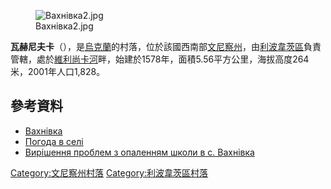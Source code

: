 [[Image:Вахнівка2.jpg|right]]

{{coord|49|19|12|N|28|50|36|E|scale:30000|display=title}}

'''瓦赫尼夫卡'''（{{lang-uk|Вахнівка}}），是[[烏克蘭|烏克蘭]]的村落，位於該國西南部[[文尼察州|文尼察州]]，由[[利波韋茨區|利波韋茨區]]負責管轄，處於[[維利尚卡河_(傑斯納河支流)|維利尚卡河]]畔，始建於1578年，面積5.56平方公里，海拔高度264米，2001年人口1,828。

==參考資料==
*[http://w1.c1.rada.gov.ua/pls/z7502/A005?rdat1=11.10.2012&rf7571=2157 Вахнівка]
* [http://weather.in.ua/ua/vinnickaja/2671 Погода в селі ] {{Wayback|url=http://weather.in.ua/ua/vinnickaja/2671 |date=20181019205655 }}
* [http://gazeta.ua/index.php?id=186950 Вирішення проблем з опаленням школи в с. Вахнівка]

[[Category:文尼察州村落|Category:文尼察州村落]]
[[Category:利波韋茨區村落|Category:利波韋茨區村落]]


{{Vinnytsia-geo-stub}}